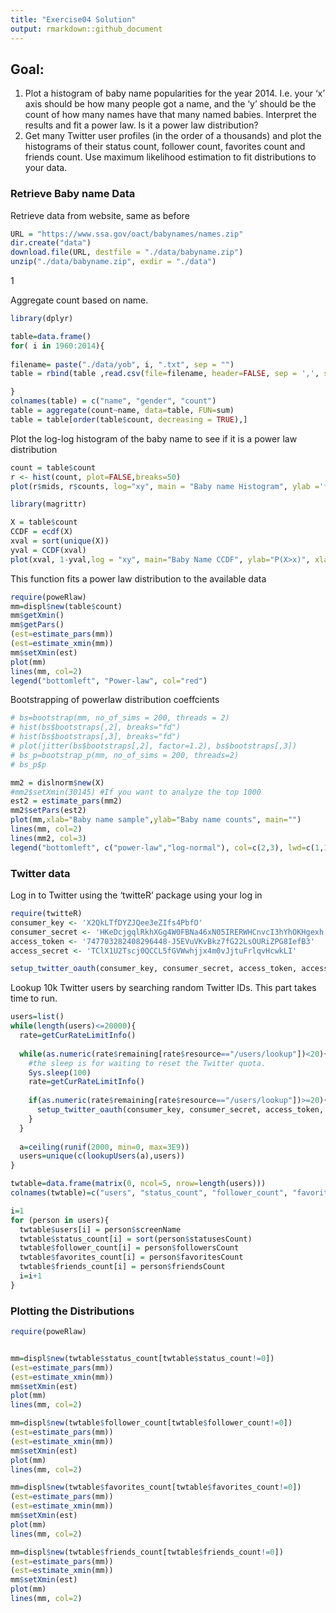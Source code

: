 ```yaml
---
title: "Exercise04 Solution"
output: rmarkdown::github_document
---
```


## Goal:

1. Plot a histogram of baby name popularities for the year 2014. I.e. your 'x' axis should be how many people got a name, and the 'y' should be the count of how many names have that many named babies. Interpret the results and fit a power law. Is it a power law distribution?
2. Get many Twitter user profiles (in the order of a thousands) and plot the histograms of their status count, follower count, favorites count and friends count. Use maximum likelihood estimation to fit distributions to your data.





### Retrieve Baby name Data

Retrieve data from website, same as before
```r
URL = "https://www.ssa.gov/oact/babynames/names.zip"
dir.create("data")
download.file(URL, destfile = "./data/babyname.zip")
unzip("./data/babyname.zip", exdir = "./data")

```
1

Aggregate count based on name.
```r
library(dplyr)

table=data.frame()
for( i in 1960:2014){
  
filename= paste("./data/yob", i, ".txt", sep = "")
table = rbind(table ,read.csv(file=filename, header=FALSE, sep = ',', stringsAsFactors = FALSE))

}
colnames(table) = c("name", "gender", "count")
table = aggregate(count~name, data=table, FUN=sum)
table = table[order(table$count, decreasing = TRUE),]
```


Plot the log-log histogram of the baby name to see if it is a power law distribution
```r
count = table$count
r <- hist(count, plot=FALSE,breaks=50)
plot(r$mids, r$counts, log="xy", main = "Baby name Histogram", ylab ='frequency', xlab='babies')
```


```r
library(magrittr)

X = table$count
CCDF = ecdf(X)
xval = sort(unique(X))
yval = CCDF(xval)
plot(xval, 1-yval,log = "xy", main="Baby Name CCDF", ylab="P(X>x)", xlab='babies')
```


This function fits a power law distribution to the available data
```r
require(poweRlaw)
mm=displ$new(table$count)
mm$getXmin()
mm$getPars()
(est=estimate_pars(mm))
(est=estimate_xmin(mm))
mm$setXmin(est)
plot(mm)
lines(mm, col=2)
legend("bottomleft", "Power-law", col="red")
```






Bootstrapping of powerlaw distribution coeffcients
```r
# bs=bootstrap(mm, no_of_sims = 200, threads = 2)
# hist(bs$bootstraps[,2], breaks="fd")
# hist(bs$bootstraps[,3], breaks="fd")
# plot(jitter(bs$bootstraps[,2], factor=1.2), bs$bootstraps[,3])
# bs_p=bootstrap_p(mm, no_of_sims = 200, threads=2)
# bs_p$p

```


```r
mm2 = dislnorm$new(X)
#mm2$setXmin(30145) #If you want to analyze the top 1000
est2 = estimate_pars(mm2)
mm2$setPars(est2)
plot(mm,xlab="Baby name sample",ylab="Baby name counts", main="")
lines(mm, col=2)
lines(mm2, col=3)
legend("bottomleft", c("power-law","log-normal"), col=c(2,3), lwd=c(1,1))
```



### Twitter data
Log in to Twitter using the 'twitteR' package using your log in
```r
require(twitteR)
consumer_key <- 'X2QkLTfDYZJQee3eZIfs4PbfO'
consumer_secret <- 'HKeDcjgqlRkhXGg4W0FBNa46xN05IRERWHCnvcI3hYhOKHgexh'
access_token <- '747703282408296448-J5EVuVKvBkz7fG22LsOURiZPG8IefB3'
access_secret <- 'TClX1U2Tscj0QCCL5fGVWwhjjx4m0vJjtuFrlqvHcwkLI'

setup_twitter_oauth(consumer_key, consumer_secret, access_token, access_secret)
```

Lookup 10k Twitter users by searching random Twitter IDs. This part takes time to run. 
```r
users=list()
while(length(users)<=20000){
  rate=getCurRateLimitInfo()
  
  while(as.numeric(rate$remaining[rate$resource=="/users/lookup"])<20){
    #the sleep is for waiting to reset the Twitter quota.
    Sys.sleep(100)
    rate=getCurRateLimitInfo()
    
    if(as.numeric(rate$remaining[rate$resource=="/users/lookup"])>=20){
      setup_twitter_oauth(consumer_key, consumer_secret, access_token, access_secret)
    }
  }
  
  a=ceiling(runif(2000, min=0, max=3E9))
  users=unique(c(lookupUsers(a),users))
}
```




```r
twtable=data.frame(matrix(0, ncol=5, nrow=length(users)))
colnames(twtable)=c("users", "status_count", "follower_count", "favorites_count", "friends_count")
```


```r
i=1
for (person in users){
  twtable$users[i] = person$screenName
  twtable$status_count[i] = sort(person$statusesCount)
  twtable$follower_count[i] = person$followersCount
  twtable$favorites_count[i] = person$favoritesCount
  twtable$friends_count[i] = person$friendsCount
  i=i+1
}
```


### Plotting the Distributions

```r
require(poweRlaw)


mm=displ$new(twtable$status_count[twtable$status_count!=0])
(est=estimate_pars(mm))
(est=estimate_xmin(mm))
mm$setXmin(est)
plot(mm)
lines(mm, col=2)

mm=displ$new(twtable$follower_count[twtable$follower_count!=0])
(est=estimate_pars(mm))
(est=estimate_xmin(mm))
mm$setXmin(est)
plot(mm)
lines(mm, col=2)

mm=displ$new(twtable$favorites_count[twtable$favorites_count!=0])
(est=estimate_pars(mm))
(est=estimate_xmin(mm))
mm$setXmin(est)
plot(mm)
lines(mm, col=2)

mm=displ$new(twtable$friends_count[twtable$friends_count!=0])
(est=estimate_pars(mm))
(est=estimate_xmin(mm))
mm$setXmin(est)
plot(mm)
lines(mm, col=2)


```





